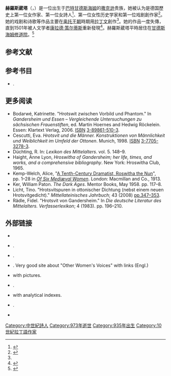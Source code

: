 '''赫羅斯葳塔'''（{{lang-la|Hrotsvitha Gandeshemensis}}，{{bd|约935||1001年|}}）是一位出生于[[巴特甘德斯海姆|巴特甘德斯海姆]]的[[撒克遜人|撒克逊]]贵族，她被认为是德国歷史上第一位女作家、第一位女詩人<ref name=":72">{{Cite journal|title=Hroswitha of Gandersheim. Her Life, Times and Works, and a Comprehensive Bibliography. Edited by Anne Lyon Haight|last=Bayerschmidt|first=Carl F.|date=1966-11-01|journal=The Germanic Review: Literature, Culture, Theory|issue=4|doi=10.1080/19306962.1966.11754646|volume=41|pages=302–303|issn=0016-8890}}</ref>、第一位女性历史学家和第一位戏剧創作家<ref name="name-doctor.com">{{Cite web|title=Hrotsvitha - Name's Meaning of Hrotsvitha|url=http://www.name-doctor.com/name-hrotsvitha-meaning-of-hrotsvitha-50282.html|accessdate=2019-12-03|work=Name-Doctor.com|archive-date=2021-05-16|archive-url=https://web.archive.org/web/20210516143508/https://www.name-doctor.com/name-hrotsvitha-meaning-of-hrotsvitha-50282.html|dead-url=no}}</ref>。她的戏剧和诗歌等作品主要在[[奥托王朝|奥托王朝]]時期用[[拉丁文|拉丁文]]創作<ref name="name-doctor.com" />。她的作品一度失傳，直到1501年被人文学者[[康拉德·策尔蒂斯|康拉德·策尔蒂斯]]重新發現<ref name=":28">{{Cite journal|title=Hroswitha of Gandersheim and the Destiny of Women|url=https://archive.org/details/sim_historian_1979-02_41_2/page/295|last=Frankforter|first=A. Daniel|date=February 1979|journal=The Historian|issue=2|doi=10.1111/j.1540-6563.1979.tb00548.x|volume=41|pages=295–314|issn=0018-2370}}</ref>。赫羅斯葳塔平時居住在[[甘德斯海姆修道院|甘德斯海姆修道院]]。<ref name=":08">{{Cite web|title=Hrotsvitha of Gandersheim – The Most Remarkable Women of her Time|url=http://scihi.org/hrotsvitha-gandersheim/|accessdate=2019-11-23|author=Sack|date=2019-02-06|first=Harald|work=SciHi Blog|language=en-US|archive-date=2021-04-17|archive-url=https://web.archive.org/web/20210417174212/http://scihi.org/hrotsvitha-gandersheim/|dead-url=no}}</ref>           

== 参考文献 ==
{{Reflist|2}}

== 参考书目 ==

* {{Citation|contribution=The Saxon Canoness: Hrotsvit of Gandersheim|title=Medieval Women Writers|first=Katharina M|last=Wilson|year=1984|publisher=Manchester University Press|place=Manchester|pages=[https://archive.org/details/medievalwomenwri00naut/page/30 30–63]|isbn=978-0-8203-0641-4|url=https://archive.org/details/medievalwomenwri00naut/page/30}}.

== 更多阅读 ==

* Bodarwé, Katrinette. "Hrotswit zwischen Vorbild und Phantom." In ''Gandersheim und Essen – Vergleichende Untersuchungen zu sächsischen Frauenstiften'', ed. Martin Hoernes and Hedwig Röckelein. Essen: Klartext Verlag, 2006. {{ISBN|3-89861-510-3}}[[ISBN_(identifier)|ISBN]] [[Special:BookSources/3-89861-510-3|3-89861-510-3]].
* Cescutti, Eva. ''Hrotsvit und die Männer. Konstruktionen von Männlichkeit und Weiblichkeit im Umfeld der Ottonen''. Munich, 1998. {{ISBN|3-7705-3278-3}}[[ISBN_(identifier)|ISBN]] [[Special:BookSources/3-7705-3278-3|3-7705-3278-3]].
* Düchting, R. In: ''Lexikon des Mittelalters''. vol. 5. 148–9.
* Haight, Anne Lyon, ''Hroswitha of Gandersheim; her life, times, and works, and a comprehensive bibliography''. New York: Hroswitha Club, 1965.
* Kemp-Welch, Alice, "[[wikisource:Of_Six_Mediaeval_Women_(1913)/Roswitha|A Tenth-Century Dramatist, Roswitha the Nun]]", pp. 1–28 in ''[[wikisource:Of_Six_Mediaeval_Women_(1913)|Of Six Mediæval Women]]''. London: Macmillan and Co., 1913.
* Ker, William Paton. ''The Dark Ages''. Mentor Books, May 1958. pp. 117–8.
* Licht, Tino. "Hrotsvitspuren in ottonischer Dichtung (nebst einem neuen Hrotsvitgedicht)." ''Mittellateinisches Jahrbuch''; 43 (2008) [http://www.ub.uni-heidelberg.de/archiv/11583 pp.347–353].
* Rädle, Fidel. "Hrotsvit von Gandersheim." In ''Die deutsche Literatur des Mittelalters.'' ''Verfasserlexikon''; 4 (1983). pp. 196–210.

== 外部链接 ==
{{wikisource author}}
{{Commons category|Hrotsvitha}}
* {{Cite Catholic Encyclopedia|first=Nikolaus|last=Scheid}}
* {{Citation|url=http://www.valpo.edu/home/staff/kinnes/medieval/hroswitha.html|type=biography|title=The Prodigal Daughter Project|publisher=Valpo|contribution=Hroswitha|archiveurl=https://web.archive.org/web/20030506183405/http://www.valpo.edu/home/staff/kinnes/medieval/hroswitha.html|archivedate=2003-05-06|accessdate=2020-07-12|dead-url=yes}}.
* {{Citation|contribution-url=http://www.fh-augsburg.de/~harsch/hro_intr.html|contribution=Latin Entries|title=Bibliotheca Augustana|publisher=FH Augsburg|place=[[Germany|DE]]|accessdate=2020-07-12|archive-date=2007-11-17|archive-url=https://web.archive.org/web/20071117073715/http://www.fh-augsburg.de/~harsch/hro_intr.html|dead-url=no}}.
* {{Citation|url=http://home.infionline.net/~ddisse/hrotsvit.html|title=Hrotsvit|last=Disse|first=D|publisher=Infi online|archiveurl=https://web.archive.org/web/20050901055253/http://home.infionline.net/~ddisse/hrotsvit.html|archivedate=2005-09-01|accessdate=2020-07-12|dead-url=no}}.  Very good site about "Other Women's Voices" with links (Engl.)
* {{Citation|url=http://www.storiamedievale.net/personaggi/rosvita.htm|type=article|language=it|title=Personaggi|publisher=Storia medievale|contribution=Rosvita|archiveurl=https://web.archive.org/web/20050307003635/http://www.storiamedievale.net/personaggi/rosvita.htm|archivedate=2005-03-07|accessdate=2020-07-12|dead-url=yes}} with pictures.
* {{Citation|contribution-url=http://www.guerrillagirlsontour.com/pages/icon_monkey_award.html|title=Guerrilla Girls On Tour|contribution=First Annual Hrosvitha Award|accessdate=2020-07-12|archive-date=2006-12-08|archive-url=https://web.archive.org/web/20061208052702/http://www.guerrillagirlsontour.com/pages/icon_monkey_award.html|dead-url=yes}}.
* {{Citation|url=http://www.documentacatholicaomnia.eu/30_10_0930-1002-_Hrorshitha_Gandersheimensis.html|contribution=Opera Omnia|title=Migne Patrologia Latina|accessdate=2020-07-12|archive-date=2021-04-17|archive-url=https://web.archive.org/web/20210417002757/https://www.documentacatholicaomnia.eu/30_10_0930-1002-_Hrorshitha_Gandersheimensis.html|dead-url=no}} with analytical indexes.
* {{Citation|url=https://archive.org/details/hrosvithaelibert00hrot|title=Liber tertius|type=text, translation, and commentary|publisher=Archive}}.
* {{Citation|url=https://en.wikisource.org/wiki/Plays_of_Roswitha_(1923)|title=The Plays of Roswitha|type=text, translation, and commentary|last=Hrotsvitha|last2=St. John, Christopher|publisher=Chatto & Windus, London 1923|accessdate=2020-07-12|archive-date=2020-03-09|archive-url=https://web.archive.org/web/20200309152320/https://en.wikisource.org/wiki/Plays_of_Roswitha_(1923)|dead-url=no}}
{{Authority control}}
[[Category:中世紀詩人|Category:中世紀詩人]]
[[Category:973年逝世|Category:973年逝世]]
[[Category:935年出生|Category:935年出生]]
[[Category:10世紀拉丁語作家|Category:10世紀拉丁語作家]]